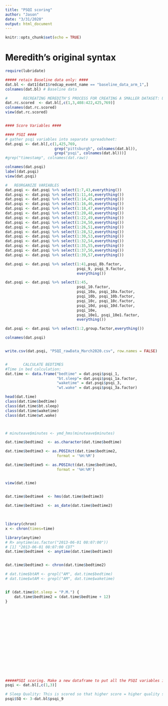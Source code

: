 ```yaml
---
title: "PSQI scoring"
author: "Jason"
date: "3/31/2020"
output: html_document
---
```


```r
knitr::opts_chunk$set(echo = TRUE)
```

# Meredith's original syntax
```r
require(lubridate)

##### retain Baseline data only: ####
dat.bl <- dat1[dat1$redcap_event_name == "baseline_data_arm_1",]
colnames(dat.bl) # Baseline data

#		RECREATING MEREDITH'S PROCESS FOR CREATING A SMALLER DATASET: USEFUL???
dat.rc.scored  <- dat.bl[,c(1,3,408:422,425,769)]
colnames(dat.rc.scored)
view(dat.rc.scored)


#### Score Variables ####

#### PSQI #### 
# gather psqi variables into separate spreadsheet:
dat.psqi <- dat.bl[,c(1,425,769,
					  grep("pittsburgh", colnames(dat.bl)),
					  grep("psqi", colnames(dat.bl)))]
#grep("timestamp", colnames(dat.raw))

colnames(dat.psqi)
label(dat.psqi)
view(dat.psqi)

#	REORGANIZE VARIABLES
dat.psqi <- dat.psqi %>% select(1:7,43,everything())
dat.psqi <- dat.psqi %>% select(1:11,44,everything())
dat.psqi <- dat.psqi %>% select(1:14,45,everything())
dat.psqi <- dat.psqi %>% select(1:16,46,everything())
dat.psqi <- dat.psqi %>% select(1:18,47,everything())
dat.psqi <- dat.psqi %>% select(1:20,48,everything())
dat.psqi <- dat.psqi %>% select(1:22,49,everything())
dat.psqi <- dat.psqi %>% select(1:24,50,everything())
dat.psqi <- dat.psqi %>% select(1:26,51,everything())
dat.psqi <- dat.psqi %>% select(1:28,52,everything())
dat.psqi <- dat.psqi %>% select(1:30,53,everything())
dat.psqi <- dat.psqi %>% select(1:32,54,everything())
dat.psqi <- dat.psqi %>% select(1:35,55,everything())
dat.psqi <- dat.psqi %>% select(1:37,56,everything())
dat.psqi <- dat.psqi %>% select(1:39,57,everything())

dat.psqi <- dat.psqi %>% select(1:41,psqi_8b.factor,
								psqi_9, psqi_9.factor,
								everything())

dat.psqi <- dat.psqi %>% select(1:45,
								psqi_10.factor,
								psqi_10a, psqi_10a.factor,
								psqi_10b, psqi_10b.factor,
								psqi_10c, psqi_10c.factor,
								psqi_10d, psqi_10d.factor,
								psqi_10e, 
								psqi_10e1, psqi_10e1.factor,
								everything())

dat.psqi <- dat.psqi %>% select(1:2,group.factor,everything())

colnames(dat.psqi)


write.csv(dat.psqi, "PSQI_rawData_March2020.csv", row.names = FALSE)


#		CALCULATE BEDTIMES
#Time in bed calculation:
dat.time <- data.frame("bedtime" = dat.psqi$psqi_1,
					   "bt.sleep"= dat.psqi$psqi_1a.factor,
					   "waketime" = dat.psqi$psqi_3,
					   "wt.wake" = dat.psqi$psqi_3a.factor)

head(dat.time)
class(dat.time$bedtime)
class(dat.time$bt.sleep)
class(dat.time$waketime)
class(dat.time$wt.wake)



# minuteave$minutes <- ymd_hms(minuteave$minutes)

dat.time$bedtime2  <- as.character(dat.time$bedtime)

dat.time$bedtime3 <- as.POSIXct(dat.time$bedtime2,
                       format = '%H:%M')

dat.time$bedtime5 <- as.POSIXct(dat.time$bedtime3,
                       format = '%H:%M')


view(dat.time)


dat.time$bedtime4  <- hms(dat.time$bedtime3)

dat.time$bedtime3  <- as_date(dat.time$bedtime2)
	
	
	
library(chron)
x <- chron(times=time)

library(anytime)
# R> anytime(as.factor("2013-06-01 08:07:00"))
# [1] "2013-06-01 08:07:00 CDT"
dat.time$bedtime4  <- anytime(dat.time$bedtime3)


dat.time$bedtime3 <- chron(dat.time$bedtime2)

# dat.time$btAM <- grepl("AM", dat.time$bedtime)
# dat.time$wtAM <- grepl("AM", dat.time$waketime)


if (dat.time$bt.sleep = "P.M.") {
	dat.time$bedtime2 = (dat.time$bedtime + 12)
}

















#####PSQI scoring. Make a new dataframe to put all the PSQI variables into. ####
psqi <- dat.bl[,c(1,3)]

# Sleep Quality: This is scored so that higher score = higher quality sleep.
psqi$SQ <- 3-dat.bl$psqi_9

```
